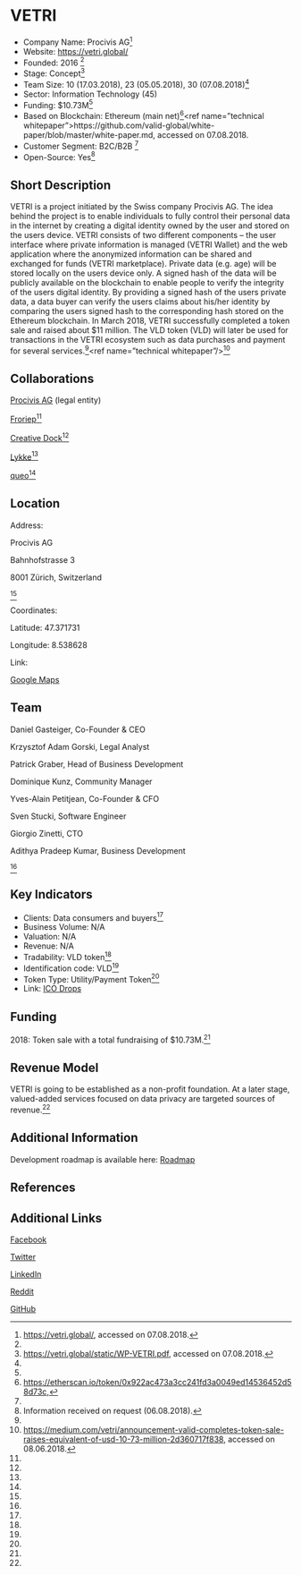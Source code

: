 =VETRI=

* Company Name: Procivis AG<ref name=„website“>https://vetri.global/, accessed on 07.08.2018.</ref>
* Website: https://vetri.global/
* Founded: 2016 <ref name=„website“/>
* Stage: Concept<ref name=„whitepaper“>https://vetri.global/static/WP-VETRI.pdf, accessed on 07.08.2018.</ref>
* Team Size: 10 (17.03.2018), 23 (05.05.2018), 30 (07.08.2018)<ref name=„whitepaper“/>
* Sector: Information Technology (45)
* Funding: $10.73M<ref name=„website“/>
* Based on Blockchain: Ethereum (main net)<ref name="etherscan">https://etherscan.io/token/0x922ac473a3cc241fd3a0049ed14536452d58d73c,</ref><ref name=”technical whitepaper”>https://github.com/valid-global/white-paper/blob/master/white-paper.md, accessed on 07.08.2018.</ref>
* Customer Segment: B2C/B2B <ref name=„whitepaper“/>
* Open-Source: Yes<ref name="request">Information received on request (06.08.2018).</ref>


==Short Description==

VETRI is a project initiated by the Swiss company Procivis AG. The idea behind the project is to enable individuals to fully control their personal data in the internet by creating a digital identity owned by the user and stored on the users device. VETRI consists of two different components – the user interface where private information is managed (VETRI Wallet) and the web application where the anonymized information can be shared and exchanged for funds (VETRI marketplace). Private data (e.g. age) will be stored locally on the users device only. A signed hash of the data will be publicly available on the blockchain to enable people to verify the integrity of the users digital identity. By providing a signed hash of the users private data, a data buyer can verify the users claims about his/her identity by comparing the users signed hash to the corresponding hash stored on the Ethereum blockchain. In March 2018, VETRI successfully completed a token sale and raised about $11 million. The VLD token (VLD) will later be used for transactions in the VETRI ecosystem such as data purchases and payment for several services.<ref name=„whitepaper“/><ref name=”technical whitepaper”/><ref name=”blog1”>https://medium.com/vetri/announcement-valid-completes-token-sale-raises-equivalent-of-usd-10-73-million-2d360717f838, accessed on 08.06.2018.</ref>

==Collaborations==

[https://procivis.ch/ Procivis AG] (legal entity)

[https://www.froriep.com/en/ Froriep]<ref name=„whitepaper“/>

[https://creativedock.com/ Creative Dock]<ref name="request"/>

[https://www.lykke.com/company Lykke]<ref name=„whitepaper“/>

[https://www.queo.de/ch/startseite queo]<ref name=„whitepaper“/>



==Location==

Address:

Procivis AG

Bahnhofstrasse 3

8001 Zürich, Switzerland

<ref name="website"/>

Coordinates: 

Latitude: 47.371731

Longitude: 8.538628



Link: 

[https://www.google.ch/maps/place/Bahnhofstrasse+3,+8001+Z%C3%BCrich/@47.3679642,8.535143,15.93z/data=!4m5!3m4!1s0x47900a0011b538b3:0x82d3b80ac79d1e1a!8m2!3d47.3675143!4d8.5398846?hl=de Google Maps]


==Team==

Daniel Gasteiger, Co-Founder & CEO 

Krzysztof Adam Gorski, Legal Analyst 

Patrick Graber, Head of Business Development 

Dominique Kunz, Community Manager 

Yves-Alain Petitjean, Co-Founder & CFO 

Sven Stucki, Software Engineer 

Giorgio Zinetti, CTO

Adithya Pradeep Kumar, Business Development

<ref name=„whitepaper“/>


==Key Indicators==

* Clients: Data consumers and buyers<ref name="request"/>
* Business Volume: N/A
* Valuation: N/A
* Revenue: N/A
* Tradability: VLD token<ref name=„whitepaper“/>
* Identification code: VLD<ref name=„whitepaper“/>
* Token Type: Utility/Payment Token<ref name=„whitepaper“/>
* Link: [https://icodrops.com/valid/ ICO Drops]


==Funding==

2018: Token sale with a total fundraising of $10.73M.<ref name=„website“/>


==Revenue Model==

VETRI is going to be established as a non-profit foundation. At a later stage, valued-added services focused on data privacy are targeted sources of revenue.<ref name="request"/>


==Additional Information==

Development roadmap is available here: [https://vetri.global/static/roadmap.pdf Roadmap]


==References==

<references/>



==Additional Links==

[https://www.facebook.com/vetri.global/ Facebook]

[https://twitter.com/vetri_global Twitter]

[https://www.linkedin.com/company/vetri-global/ LinkedIn]

[https://www.reddit.com/r/vetri_global/ Reddit]

[https://github.com/vetri-global GitHub]
